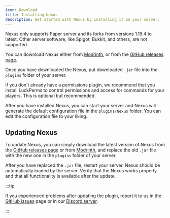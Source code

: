 ```yaml
---
icon: Download
title: Installing Nexus
description: Get started with Nexus by installing it on your server.
---
```


Nexus only supports Paper server and its forks from versions 1.19.4 to latest. Other server software, like Spigot, Bukkit, and others, are not supported.

You can download Nexus either from [Modrinth](https://modrinth.com/plugin/nexuss), or from the [GitHub releases page](https://github.com/BX-Team/Nexus/releases/latest).

Once you have downloaded the Nexus, put downloaded `.jar` file into the `plugins` folder of your server.

If you don't already have a permissions plugin, we recommend that you install LuckPerms to control permissions and access for commands for your players. This is optional but recommended.

After you have installed Nexus, you can start your server and Nexus will generate the default configuration file in the `plugins/Nexus` folder. You can edit the configuration file to your liking.

## Updating Nexus

To update Nexus, you can simply download the latest version of Nexus from the [GitHub releases page](https://github.com/BX-Team/Nexus/releases/latest) or from [Modrinth](https://modrinth.com/plugin/nexuss), and replace the old `.jar` file with the new one in the `plugins` folder of your server.

After you have replaced the `.jar` file, restart your server. Nexus should be automatically loaded by the server. Verify that the Nexus works properly and that all functionality is available after the update.

:::tip

If you experienced problems after updating the plugin, report it to us in the [GitHub issues](https://github.com/BX-Team/Nexus/issues) page or in our [Discord server](https://discord.gg/p7cxhw7E2M).

:::

